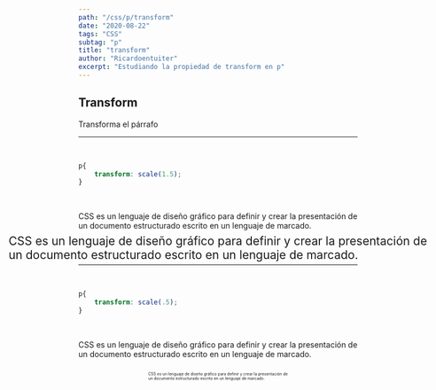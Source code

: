 ```yaml
---
path: "/css/p/transform"
date: "2020-08-22"
tags: "CSS"
subtag: "p"
title: "transform"
author: "Ricardoentuiter"
excerpt: "Estudiando la propiedad de transform en p"
---
```


## Transform
Transforma el párrafo

---
<br/>

```css
p{
    transform: scale(1.5);
}
```
<br/>
<p>CSS es un lenguaje de diseño gráfico para definir y crear la presentación de un documento estructurado escrito en un lenguaje de marcado.</p>
<p style="transform: scale(1.5)">CSS es un lenguaje de diseño gráfico para definir y crear la presentación de un documento estructurado escrito en un lenguaje de marcado.</p>

---
<br/>

```css
p{
    transform: scale(.5);
}
```
<br/>
<p>CSS es un lenguaje de diseño gráfico para definir y crear la presentación de un documento estructurado escrito en un lenguaje de marcado.</p>
<p style="transform: scale(.5)">CSS es un lenguaje de diseño gráfico para definir y crear la presentación de un documento estructurado escrito en un lenguaje de marcado.</p>